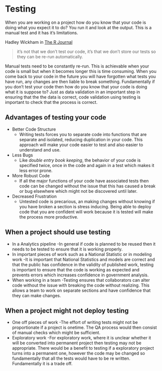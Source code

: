 # Testing {#Testing}

When you are working on a project how do you know that your code is doing what you expect it to do? You run it and look at the output. This is a manual test and it has it's limitations.

Hadley Wickham in [The R Journal](https://rjournal.github.io/archive/2011-1/RJournal_2011-1.pdf#page=5)

> it’s not that we don’t test our
code, it’s that we don’t store our tests so they can be
re-run automatically.

Manual tests need to be constantly re-run. This is achievable when your code is small but when it becomes longer this is time consuming. When you come back to your code in the future you will have forgotten what tests you have run, any changes are then liable to break something. Fundamentally if you don't test your code then how do you know that your code is doing what it is suppose to? Just as data validation in an important step in ensuring that the the data is correct, code validation using testing is important to check that the process is correct.

## Advantages of testing your code

* Better Code Structure
  - Writing tests forces you to separate code into functions that are separate and isolated, reducing duplication in your code. This approach will make your code easier to test and also easier to understand and use.
* Less Bugs
  - Like *double entry book keeping*, the behavior of your code is specified twice, once in the code and again in a test which makes it less error prone.
* More Robust Code
  - If all the major functions of your code have associated tests then code can be changed without the issue that this has caused a break or bug elsewhere which might not be discovered until later.
* Decreased Frustration
  - Untested code is precarious, an making changes without knowing if you have broken a section is stress inducing. Being able to deploy code that you are confident will work because it is tested will make the process more productive.

## When a project should use testing
* In a Analytics pipeline
  -In general if code is planned to be reused then it needs to be tested to ensure that it is working properly.
* In important pieces of work such as a National Statistic or in modeling work
  -It is important that National Statistics and models are correct and that the public has confidence in the validity of published work, testing is important to ensure that the code is working as expected and prevents errors which increases confidence in government analysis.
* When working in a team
  -Testing ensures that collaborators can alter code without the issue with  breaking the code without realizing. This allows a team to work on separate sections and have confidence that they can make changes.

## When a project might not deploy testing
* One off pieces of work
  -The effort of writing tests might not be proportionate if a project is onetime. The QA process would then consist of manual checks which might be sufficient.  
* Exploratory work
  -For exploratory work, where it is unclear whether it will be converted into permanent project then testing may not be appropriate. There would be a benefit to testing if a exploratory project turns into a permanent one, however the code may be changed so fundamentally that all the tests would have to be re written. Fundamentally it is a trade off.
